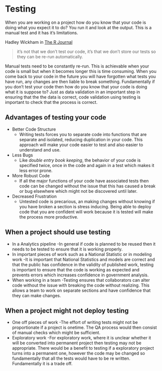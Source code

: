 # Testing {#Testing}

When you are working on a project how do you know that your code is doing what you expect it to do? You run it and look at the output. This is a manual test and it has it's limitations.

Hadley Wickham in [The R Journal](https://rjournal.github.io/archive/2011-1/RJournal_2011-1.pdf#page=5)

> it’s not that we don’t test our
code, it’s that we don’t store our tests so they can be
re-run automatically.

Manual tests need to be constantly re-run. This is achievable when your code is small but when it becomes longer this is time consuming. When you come back to your code in the future you will have forgotten what tests you have run, any changes are then liable to break something. Fundamentally if you don't test your code then how do you know that your code is doing what it is suppose to? Just as data validation in an important step in ensuring that the the data is correct, code validation using testing is important to check that the process is correct.

## Advantages of testing your code

* Better Code Structure
  - Writing tests forces you to separate code into functions that are separate and isolated, reducing duplication in your code. This approach will make your code easier to test and also easier to understand and use.
* Less Bugs
  - Like *double entry book keeping*, the behavior of your code is specified twice, once in the code and again in a test which makes it less error prone.
* More Robust Code
  - If all the major functions of your code have associated tests then code can be changed without the issue that this has caused a break or bug elsewhere which might not be discovered until later.
* Decreased Frustration
  - Untested code is precarious, an making changes without knowing if you have broken a section is stress inducing. Being able to deploy code that you are confident will work because it is tested will make the process more productive.

## When a project should use testing
* In a Analytics pipeline
  -In general if code is planned to be reused then it needs to be tested to ensure that it is working properly.
* In important pieces of work such as a National Statistic or in modeling work
  -It is important that National Statistics and models are correct and that the public has confidence in the validity of published work, testing is important to ensure that the code is working as expected and prevents errors which increases confidence in government analysis.
* When working in a team
  -Testing ensures that collaborators can alter code without the issue with  breaking the code without realizing. This allows a team to work on separate sections and have confidence that they can make changes.

## When a project might not deploy testing
* One off pieces of work
  -The effort of writing tests might not be proportionate if a project is onetime. The QA process would then consist of manual checks which might be sufficient.  
* Exploratory work
  -For exploratory work, where it is unclear whether it will be converted into permanent project then testing may not be appropriate. There would be a benefit to testing if a exploratory project turns into a permanent one, however the code may be changed so fundamentally that all the tests would have to be re written. Fundamentally it is a trade off.
